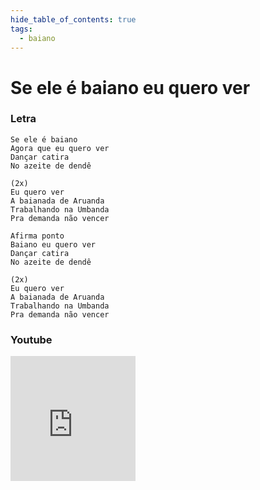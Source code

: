 ```yaml
---
hide_table_of_contents: true
tags:
  - baiano
---
```


# Se ele é baiano eu quero ver

### Letra

```text
Se ele é baiano
Agora que eu quero ver
Dançar catira
No azeite de dendê

(2x)
Eu quero ver
A baianada de Aruanda
Trabalhando na Umbanda
Pra demanda não vencer

Afirma ponto
Baiano eu quero ver
Dançar catira
No azeite de dendê

(2x)
Eu quero ver
A baianada de Aruanda
Trabalhando na Umbanda
Pra demanda não vencer
```

### Youtube

<iframe
  width="200"
  height="200"
  src="https://www.youtube.com/embed/EeOwZjjcg00"
  title="YouTube video player"
  frameborder="0"
  allow="accelerometer; autoplay; clipboard-write; encrypted-media; gyroscope; picture-in-picture; web-share"
  referrerpolicy="strict-origin-when-cross-origin"
  allowfullscreen
></iframe>
